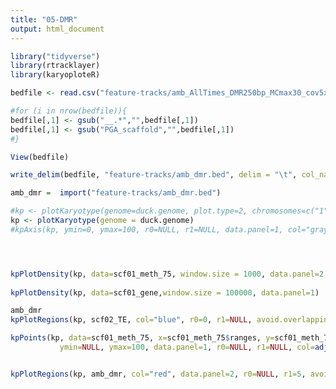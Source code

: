 ```yaml
---
title: "05-DMR"
output: html_document
---
```


```r
library("tidyverse")
library(rtracklayer)
library(karyoploteR)
```



```r
bedfile <- read.csv("feature-tracks/amb_AllTimes_DMR250bp_MCmax30_cov5x_rms_results_collapsed_AOV0.1.DMR.bed", header = FALSE, sep = "\t")
```




```r
#for (i in nrow(bedfile)){
bedfile[,1] <- gsub("__.*","",bedfile[,1])
bedfile[,1] <- gsub("PGA_scaffold","",bedfile[,1])
#}
```

```r
View(bedfile)
```



```r
write_delim(bedfile, "feature-tracks/amb_dmr.bed", delim = "\t", col_names = FALSE)
```





```r
amb_dmr =  import("feature-tracks/amb_dmr.bed")

```

```r

#kp <- plotKaryotype(genome=duck.genome, plot.type=2, chromosomes=c("1", "2" ))
kp <- plotKaryotype(genome = duck.genome)
#kpAxis(kp, ymin=0, ymax=100, r0=NULL, r1=NULL, data.panel=1, col="gray50", cex=0.5)




kpPlotDensity(kp, data=scf01_meth_75, window.size = 1000, data.panel=2, col=adjustcolor("green", 0.5), lwd=0.5, border=adjustcolor("green", 0.5), r0=0, r1=1) 
  
kpPlotDensity(kp, data=scf01_gene,window.size = 100000, data.panel=1)  

amb_dmr
kpPlotRegions(kp, scf02_TE, col="blue", r0=0, r1=NULL, avoid.overlapping = TRUE, num.layers = 5)

kpPoints(kp, data=scf01_meth_75, x=scf01_meth_75$ranges, y=scf01_meth_75$score,
           ymin=NULL, ymax=100, data.panel=1, r0=NULL, r1=NULL, col=adjustcolor("dark blue"), pch=".", cex=1)


kpPlotRegions(kp, amb_dmr, col="red", data.panel=2, r0=NULL, r1=5, avoid.overlapping = TRUE, num.layers = 5)


```